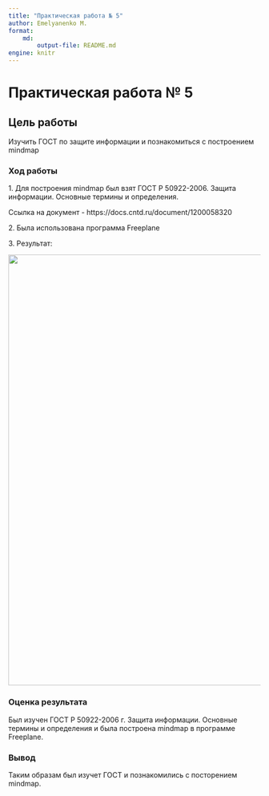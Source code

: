 ---
title: "Практическая работа № 5"
author: Emelyanenko M.
format: 
    md:
        output-file: README.md
engine: knitr
---

# Практическая работа № 5

## Цель работы

Изучить ГОСТ по защите информации и познакомиться с построением mindmap

### Ход работы

1\. Для построения mindmap был взят ГОСТ Р 50922-2006. Защита информации. Основные термины и определения.

Ссылка на документ - https://docs.cntd.ru/document/1200058320

2\. Была использована программа Freeplane

3\. Результат:

![](images/%D0%B8%D0%B7%D0%BE%D0%B1%D1%80%D0%B0%D0%B6%D0%B5%D0%BD%D0%B8%D0%B5%20(18).png){width="859"}

### Оценка результата

Был изучен ГОСТ Р 50922-2006 г. Защита информации. Основные термины и определения и была построена mindmap в программе Freeplane.

### Вывод

Таким образам был изучет ГОСТ и познакомились с посторением mindmap.
